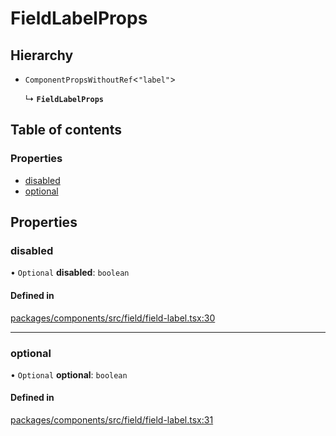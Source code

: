 # FieldLabelProps

## Hierarchy

- `ComponentPropsWithoutRef`\<`"label"`\>

  ↳ **`FieldLabelProps`**

## Table of contents

### Properties

- [disabled](FieldLabelProps.md#disabled)
- [optional](FieldLabelProps.md#optional)

## Properties

### disabled

• `Optional` **disabled**: `boolean`

#### Defined in

[packages/components/src/field/field-label.tsx:30](https://github.com/vtex/shoreline/blob/9b5214c2f/packages/components/src/field/field-label.tsx#L30)

---

### optional

• `Optional` **optional**: `boolean`

#### Defined in

[packages/components/src/field/field-label.tsx:31](https://github.com/vtex/shoreline/blob/9b5214c2f/packages/components/src/field/field-label.tsx#L31)
